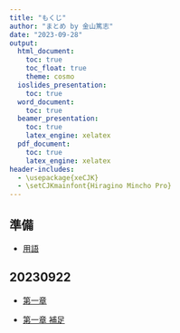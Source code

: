 ```yaml
---
title: "もくじ"
author: "まとめ by 金山篤志"
date: "2023-09-28"
output: 
  html_document:
    toc: true
    toc_float: true
    theme: cosmo
  ioslides_presentation:
    toc: true
  word_document:
    toc: true
  beamer_presentation:
    toc: true
    latex_engine: xelatex
  pdf_document:
    toc: true
    latex_engine: xelatex
header-includes:
  - \usepackage{xeCJK}
  - \setCJKmainfont{Hiragino Mincho Pro}
---
```


## 準備

- [用語](https://htmlpreview.github.io/?https://raw.githubusercontent.com/atsushikanayama/simulation/main/0_terminology.html)

## 20230922 

- [第一章](https://htmlpreview.github.io/?https://raw.githubusercontent.com/atsushikanayama/simulation/main/0_terminology.html)

- [第一章 補足](https://htmlpreview.github.io/?https://raw.githubusercontent.com/atsushikanayama/simulation/main/20230922_chapter1supplement1.html)